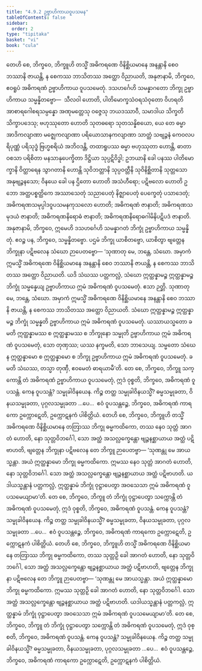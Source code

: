 ```yaml
---
title: "4.9.2 ဥဗ္ဗာဟိကာယဝူပသမန"
tableOfContents: false
sidebar:
  order: 2
type: "tipitaka"
basket: "vi"
book: "cula"
---
```



<DynamicBreadcrumb />

<Division number="231" book="cula" e="ch" v="4" p="223">

<Paragraph number="944" book="cula">
တေဟိ စေ, ဘိက္ခဝေ, ဘိက္ခူဟိ တသ္မိံ အဓိကရဏေ ဝိနိစ္ဆိယမာနေ အနန္တာနိ စေဝ ဘဿာနိ ဇာယန္တိ, န စေကဿ ဘာသိတဿ အတ္ထော ဝိညာယတိ, အနုဇာနာမိ, ဘိက္ခဝေ, ဧဝရူပံ အဓိကရဏံ ဥဗ္ဗာဟိကာယ ဝူပသမေတုံ. ဒသဟင်္ဂေဟိ သမန္နာဂတော ဘိက္ခု ဥဗ္ဗာဟိကာယ သမ္မန္နိတဗ္ဗော—  သီလဝါ ဟောတိ, ပါတိမောက္ခသံဝရသံဝုတော ဝိဟရတိ အာစာရဂေါစရသမ္ပန္နော အဏုမတ္တေသု ဝဇ္ဇေသု ဘယဒဿာဝီ, သမာဒါယ သိက္ခတိ သိက္ခာပဒေသု; ဗဟုဿုတော ဟောတိ သုတဓရော သုတသန္နိစယော, ယေ တေ ဓမ္မာ အာဒိကလျာဏာ မဇ္ဈေကလျာဏာ ပရိယောသာနကလျာဏာ သာတ္ထံ သဗျဉ္ဇနံ ကေဝလပရိပုဏ္ဏံ ပရိသုဒ္ဓံ ဗြဟ္မစရိယံ အဘိဝဒန္တိ, တထာရူပဿ ဓမ္မာ ဗဟုဿုတာ ဟောန္တိ, ဓာတာ ဝစသာ ပရိစိတာ မနသာနုပေက္ခိတာ ဒိဋ္ဌိယာ သုပ္ပဋိဝိဒ္ဓါ; ဥဘယာနိ ခေါ ပနဿ ပါတိမောက္ခာနိ ဝိတ္ထာရေန သွာဂတာနိ ဟောန္တိ သုဝိဘတ္တာနိ သုပ္ပဝတ္တီနိ သုဝိနိစ္ဆိတာနိ သုတ္တသော အနုဗျဉ္ဇနသော; ဝိနယေ ခေါ ပန ဌိတော ဟောတိ အသံဟီရော; ပဋိဗလော ဟောတိ ဥဘော အတ္ထပစ္စတ္ထိကေ အဿာသေတုံ သညာပေတုံ နိဇ္ဈာပေတုံ ပေက္ခေတုံ ပသာဒေတုံ; အဓိကရဏသမုပ္ပါဒဝူပသမနကုသလော ဟောတိ; အဓိကရဏံ ဇာနာတိ; အဓိကရဏသမုဒယံ ဇာနာတိ; အဓိကရဏနိရောဓံ ဇာနာတိ; အဓိကရဏနိရောဓဂါမိနိပဋိပဒံ ဇာနာတိ. အနုဇာနာမိ, ဘိက္ခဝေ, ဣမေဟိ ဒသဟင်္ဂေဟိ သမန္နာဂတံ ဘိက္ခုံ ဥဗ္ဗာဟိကာယ သမ္မန္နိတုံ. ဧဝဉ္စ ပန, ဘိက္ခဝေ, သမ္မန္နိတဗ္ဗော. ပဌမံ ဘိက္ခု ယာစိတဗ္ဗော, ယာစိတွာ ဗျတ္တေန ဘိက္ခုနာ ပဋိဗလေန သံဃော ဉာပေတဗ္ဗော—
</Paragraph>

</Division>
<Division number="232" book="cula" e="ch" v="4" p="224">

<Paragraph number="945" book="cula">
‘သုဏာတု မေ, ဘန္တေ, သံဃော. အမှာကံ ဣမသ္မိံ အဓိကရဏေ ဝိနိစ္ဆိယမာနေ အနန္တာနိ စေဝ ဘဿာနိ ဇာယန္တိ, န စေကဿ ဘာသိတဿ အတ္ထော ဝိညာယတိ. ယဒိ သံဃဿ ပတ္တကလ္လံ, သံဃော ဣတ္ထန္နာမဉ္စ ဣတ္ထန္နာမဉ္စ ဘိက္ခုံ သမ္မန္နေယျ ဥဗ္ဗာဟိကာယ ဣမံ အဓိကရဏံ ဝူပသမေတုံ. ဧသာ ဉတ္တိ.
</Paragraph>

<Paragraph number="946" book="cula">
သုဏာတု မေ, ဘန္တေ, သံဃော. အမှာကံ ဣမသ္မိံ အဓိကရဏေ ဝိနိစ္ဆိယမာနေ အနန္တာနိ စေဝ ဘဿာနိ ဇာယန္တိ, န စေကဿ ဘာသိတဿ အတ္ထော ဝိညာယတိ. သံဃော ဣတ္ထန္နာမဉ္စ ဣတ္ထန္နာမဉ္စ ဘိက္ခုံ သမ္မန္နတိ ဥဗ္ဗာဟိကာယ ဣမံ အဓိကရဏံ ဝူပသမေတုံ. ယဿာယသ္မတော ခမတိ ဣတ္ထန္နာမဿ စ ဣတ္ထန္နာမဿ စ ဘိက္ခုနော သမ္မုတိ ဥဗ္ဗာဟိကာယ ဣမံ အဓိကရဏံ ဝူပသမေတုံ, သော တုဏှဿ; ယဿ နက္ခမတိ, သော ဘာသေယျ.
</Paragraph>

<Paragraph number="947" book="cula">
သမ္မတော သံဃေန ဣတ္ထန္နာမော စ ဣတ္ထန္နာမော စ ဘိက္ခု ဥဗ္ဗာဟိကာယ ဣမံ အဓိကရဏံ ဝူပသမေတုံ. ခမတိ သံဃဿ, တသ္မာ တုဏှီ, ဧဝမေတံ ဓာရယာမီ’တိ.
</Paragraph>

<Paragraph number="948" book="cula">
တေ စေ, ဘိက္ခဝေ, ဘိက္ခူ သက္ကောန္တိ တံ အဓိကရဏံ ဥဗ္ဗာဟိကာယ ဝူပသမေတုံ, ဣဒံ ဝုစ္စတိ, ဘိက္ခဝေ, အဓိကရဏံ ဝူပသန္တံ. ကေန ဝူပသန္တံ? သမ္မုခါဝိနယေန. ကိဉ္စ တတ္ထ သမ္မုခါဝိနယသ္မိံ? ဓမ္မသမ္မုခတာ, ဝိနယသမ္မုခတာ, ပုဂ္ဂလသမ္မုခတာ …ပေ…  ဧဝံ ဝူပသန္တဉ္စေ, ဘိက္ခဝေ, အဓိကရဏံ ကာရကော ဥက္ကောဋေတိ, ဥက္ကောဋနကံ ပါစိတ္တိယံ.
</Paragraph>

</Division>
<Division number="233" book="cula" e="ch" v="4" p="224">

<Paragraph number="949" book="cula">
တေဟိ စေ, ဘိက္ခဝေ, ဘိက္ခူဟိ တသ္မိံ အဓိကရဏေ ဝိနိစ္ဆိယမာနေ တတြာဿ ဘိက္ခု ဓမ္မကထိကော, တဿ နေဝ သုတ္တံ အာဂတံ ဟောတိ, နော သုတ္တဝိဘင်္ဂေါ, သော အတ္ထံ အသလ္လက္ခေန္တော ဗျဉ္ဇနစ္ဆာယာယ အတ္ထံ ပဋိဗာဟတိ, ဗျတ္တေန ဘိက္ခုနာ ပဋိဗလေန တေ ဘိက္ခူ ဉာပေတဗ္ဗာ—
</Paragraph>

<Paragraph number="950" book="cula">
‘သုဏန္တု မေ အာယသ္မန္တာ. အယံ ဣတ္ထန္နာမော ဘိက္ခု ဓမ္မကထိကော. ဣမဿ နေဝ သုတ္တံ အာဂတံ ဟောတိ, နော သုတ္တဝိဘင်္ဂေါ. သော အတ္ထံ အသလ္လက္ခေန္တော ဗျဉ္ဇနစ္ဆာယာယ အတ္ထံ ပဋိဗာဟတိ. ယဒါယသ္မန္တာနံ ပတ္တကလ္လံ, ဣတ္ထန္နာမံ ဘိက္ခုံ ဝုဋ္ဌာပေတွာ အဝသေသာ ဣမံ အဓိကရဏံ ဝူပသမေယျာမာ’တိ.
</Paragraph>

<Paragraph number="951" book="cula">
တေ စေ, ဘိက္ခဝေ, ဘိက္ခူ တံ ဘိက္ခုံ ဝုဋ္ဌာပေတွာ သက္ကောန္တိ တံ အဓိကရဏံ ဝူပသမေတုံ, ဣဒံ ဝုစ္စတိ, ဘိက္ခဝေ, အဓိကရဏံ ဝူပသန္တံ. ကေန ဝူပသန္တံ? သမ္မုခါဝိနယေန. ကိဉ္စ တတ္ထ သမ္မုခါဝိနယသ္မိံ? ဓမ္မသမ္မုခတာ, ဝိနယသမ္မုခတာ, ပုဂ္ဂလသမ္မုခတာ …ပေ…  ဧဝံ ဝူပသန္တဉ္စေ, ဘိက္ခဝေ, အဓိကရဏံ ကာရကော ဥက္ကောဋေတိ, ဥက္ကောဋနကံ ပါစိတ္တိယံ.
</Paragraph>

<Paragraph number="952" book="cula">
တေဟိ စေ, ဘိက္ခဝေ, ဘိက္ခူဟိ တသ္မိံ အဓိကရဏေ ဝိနိစ္ဆိယမာနေ တတြာဿ ဘိက္ခု ဓမ္မကထိကော, တဿ သုတ္တဉှိ ခေါ အာဂတံ ဟောတိ, နော သုတ္တဝိဘင်္ဂေါ, သော အတ္ထံ အသလ္လက္ခေန္တော ဗျဉ္ဇနစ္ဆာယာယ အတ္ထံ ပဋိဗာဟတိ, ဗျတ္တေန ဘိက္ခုနာ ပဋိဗလေန တေ ဘိက္ခူ ဉာပေတဗ္ဗာ—
</Paragraph>

<Paragraph number="953" book="cula">
‘သုဏန္တု မေ အာယသ္မန္တာ. အယံ ဣတ္ထန္နာမော ဘိက္ခု ဓမ္မကထိကော. ဣမဿ သုတ္တဉှိ ခေါ အာဂတံ ဟောတိ, နော သုတ္တဝိဘင်္ဂေါ. သော အတ္ထံ အသလ္လက္ခေန္တော ဗျဉ္ဇနစ္ဆာယာယ အတ္ထံ ပဋိဗာဟတိ. ယဒါယသ္မန္တာနံ ပတ္တကလ္လံ, ဣတ္ထန္နာမံ ဘိက္ခုံ ဝုဋ္ဌာပေတွာ အဝသေသာ ဣမံ အဓိကရဏံ ဝူပသမေယျာမာ’တိ.
</Paragraph>

<Paragraph number="954" book="cula">
တေ စေ, ဘိက္ခဝေ, ဘိက္ခူ တံ ဘိက္ခုံ ဝုဋ္ဌာပေတွာ သက္ကောန္တိ တံ အဓိကရဏံ ဝူပသမေတုံ, ဣဒံ ဝုစ္စတိ, ဘိက္ခဝေ, အဓိကရဏံ ဝူပသန္တံ. ကေန ဝူပသန္တံ? သမ္မုခါဝိနယေန. ကိဉ္စ တတ္ထ သမ္မုခါဝိနယသ္မိံ? ဓမ္မသမ္မုခတာ, ဝိနယသမ္မုခတာ, ပုဂ္ဂလသမ္မုခတာ …ပေ…  ဧဝံ ဝူပသန္တဉ္စေ, ဘိက္ခဝေ, အဓိကရဏံ ကာရကော ဥက္ကောဋေတိ, ဥက္ကောဋနကံ ပါစိတ္တိယံ.
</Paragraph>
</Division>